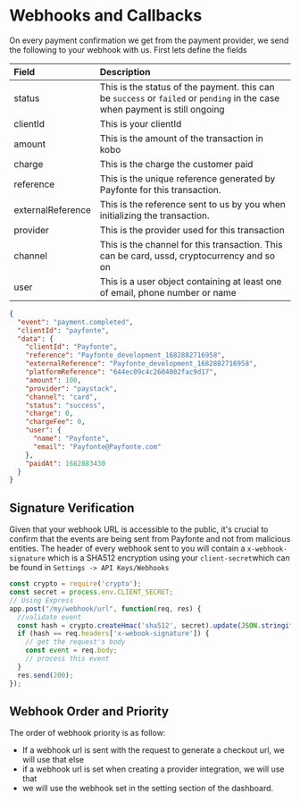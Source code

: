 # Webhooks and Callbacks

On every payment confirmation we get from the payment provider, we send the following to your webhook with us. First
lets define the fields

| Field             | Description                                                                                                                 |
|:------------------|:----------------------------------------------------------------------------------------------------------------------------|
| status            | This is the status of the payment. this can be `success` or `failed` or `pending` in the case when payment is still ongoing |
| clientId          | This is your clientId                                                                                                       |
| amount            | This is the amount of the transaction in kobo                                                                               |
| charge            | This is the charge the customer paid                                                                                        |
| reference         | This is the unique reference generated by Payfonte for this transaction.                                                    |
| externalReference | This is the reference sent to us by you when initializing the transaction.                                                  |
| provider          | This is the provider used for this transaction                                                                              |
| channel           | This is the channel for this transaction. This can be card, ussd, cryptocurrency and so on                                  |
| user              | This is a user object containing at least one of email, phone number or name                                                |

```json payment.completed
{
  "event": "payment.completed",
  "clientId": "payfonte",
  "data": {
    "clientId": "Payfonte",
    "reference": "Payfonte_development_1682882716958",
    "externalReference": "Payfonte_development_1682882716958",
    "platformReference": "644ec09c4c2604002fac9d17",
    "amount": 100,
    "provider": "paystack",
    "channel": "card",
    "status": "success",
    "charge": 0,
    "chargeFee": 0,
    "user": {
      "name": "Payfonte",
      "email": "Payfonte@Payfonte.com"
    },
    "paidAt": 1682883430
  }
}
```

## Signature Verification

Given that your webhook URL is accessible to the public, it's crucial to confirm that the events are being sent from
Payfonte and not from malicious entities. The header of every webhook sent to you will contain a `x-webhook-signature`
which is a SHA512 encryption using your `client-secret`which can be found in `Settings -> API Keys/Webhooks`

```javascript
const crypto = require('crypto');
const secret = process.env.CLIENT_SECRET;
// Using Express
app.post("/my/webhook/url", function(req, res) {
  //validate event
  const hash = crypto.createHmac('sha512', secret).update(JSON.stringify(req.body)).digest('hex');
  if (hash == req.headers['x-webook-signature']) {
    // get the request's body
    const event = req.body;
    // process this event
  }
  res.send(200);
});
```

## Webhook Order and Priority

The order of webhook priority is as follow:

- If a webhook url is sent with the request to generate a checkout url, we will use that else
- if a webhook url is set when creating a provider integration, we will use that
- we will use the webhook set in the setting section of the dashboard.
